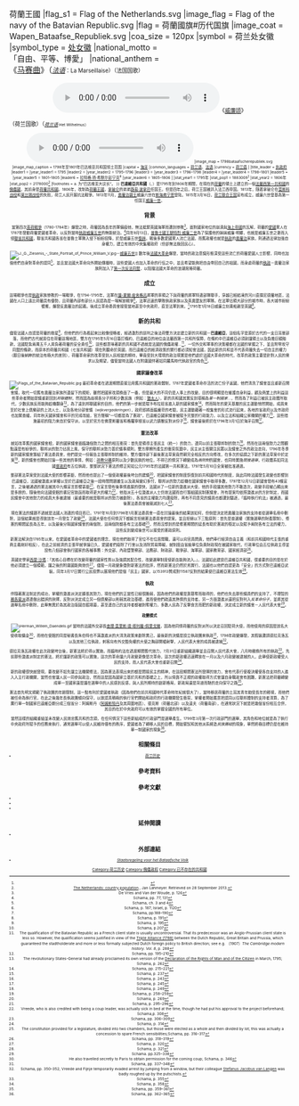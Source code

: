 {{About|历史上的[[荷兰|荷兰]]|今印度尼西亚首都[[雅加达|雅加达]]在荷兰殖民时代的旧称|雅加达#历史}}{{NoteTA
|G1=荷兰地名
}}
{{Infobox Country
|native_name =  '''巴達維亞共和國'''<br />{{small|（1795年–1801年）}}<br />{{small|{{native name|nl|Bataafse Republiek|paren=omit}}}}<hr>'''巴達維亞聯邦'''<br />{{small|（1801年–1806年）}}<br />{{small|{{native name|nl|Bataafs Gemenebest|paren=omit}}}}
|common_name = 巴達維亞
|continent = 欧洲
|region = 低地国家
|country = 荷兰
|era = [[法国大革命战争|法国大革命战争]]
|status = {{le|姊妹共和国|Sister republic|附庸国}}
|status_text = [[法兰西第一共和国|法国]]的{{le|姊妹共和国|Sister republic|附庸国}}
|empire = 法国
|government_type = 革命共和国
|year_start = 1795年
|date_start = 1月19日
|event1 = 《{{le|海牙条约 (1795年)|Treaty of The Hague (1795)|海牙条约}}》
|date_event1 = 1795年5月16日
|event_start = [[巴达维亚革命|巴达维亚革命]]
|year_end = 1806年
|date_end = 6月5日
|event_end = [[荷兰王国_(傀儡国)|君主制建立]]
|p1 = 荷蘭共和國
|flag_p1 = Statenvlag.svg
|s1 = 荷兰王国 (傀儡国){{!}}荷蘭王國
|flag_s1 = Flag of the Netherlands.svg
|image_flag = Flag of the navy of the Batavian Republic.svg
|flag = 荷蘭國旗#历代国旗
|image_coat = Wapen_Bataafse_Republiek.svg
|coa_size = 120px
|symbol = 荷兰处女徽
|symbol_type = [[荷兰国徽|处女徽]]
|national_motto = {{native phrase|nl|[[自由、平等、博愛|Gelykheid, Vryheid, Broederschap]]}}<br/>「自由、平等、博愛」
|national_anthem = <br>《[[马赛曲|马赛曲]]》（''<small>[[法语|法语]]<small>''：La Marseillaise）（法国国歌）<br /><center>[[File:Francia.ogg|center]]《[[威廉颂|威廉颂]]》<br /></center>（荷兰国歌）（''<small>[[荷兰语|荷兰语]]<small>'':Het Wilhelmus）<br /><center>[[File:United_States_Navy_Band_-_"Het_Wilhelmus".wav|File:United States Navy Band - "Het Wilhelmus".wav]]
|image_map = 1798bataafscherepubliek.svg
|image_map_caption = 1798年至1801年巴达维亚共和国领土范围
|capital = [[海牙|海牙]]
|common_languages = [[荷兰语|荷兰语]]、[[法语|法语]]
|currency = [[荷兰盾|荷兰盾]]
| 
|title_leader = [[行政机构|执政府]]
|leader1 = {{le|巴达维亚共和国革命委员会|Revolutionary Committee of the Batavian Republic|革命委员会}}
|year_leader1 = 1795
|leader2 = {{le|巴达维亚共和国国会|States-General of the Batavian Republic|国会}}
|year_leader2 = 1795–1796
|leader3 = {{le|巴达维亚共和国国民大会|National Assembly of the Batavian Republic|国民大会}}
|year_leader3 = 1796–1798
|leader4 = {{le|行政机构 (巴达维亚共和国)|Uitvoerend Bewind|行政机构}}
|year_leader4 = 1798–1801
|leader5 = {{le|国务院 (巴达维亚共和国)|Staatsbewind|国务院}}
|year_leader5 = 1801–1805
|leader6 = [[拉特格·扬·希默尔彭宁克|拉特格·扬·希默尔彭宁克]]<sup>a</sup>
|year_leader6 = 1805–1806
|
|stat_year1 = 1795年
|stat_pop1 = 1883009<ref>{{Cite web|title=1795 (Volkstellingen)|url=http://www.volkstellingen.nl/nl/volkstelling/imageview/VT179501H10/index.html|accessdate=2021-01-19|work=www.volkstellingen.nl|archive-date=2016-09-11|archive-url=https://web.archive.org/web/20160911161755/http://www.volkstellingen.nl/nl/volkstelling/imageview/VT179501H10/index.html|dead-url=no}}</ref>
|stat_year2 = 1806年
|stat_pop2 = 2178000<ref>[http://www.populstat.info/Europe/netherlc.htm The Netherlands: country population] {{Wayback|url=http://www.populstat.info/Europe/netherlc.htm |date=20111226211443 }}, Jan Lahmeyer. Retrieved on 28 September 2013.</ref>
|footnotes = a. 为“巴达维亚大议长”。
}}
{{History of the Low Countries}}
'''巴達維亞共和國'''（{{lang-nl|Bataafse Republiek}}、{{lang-fr|République batave}}）是1795年到1806年期間，在現在的[[荷蘭|荷蘭]]的領土上建立的一個[[法蘭西第一共和國|法蘭西第一共和國]]的[[傀儡政權|傀儡國]]，其前身是[[荷蘭共和國|荷蘭共和國]]。1806年，改制為[[荷蘭王國|荷蘭王國]]，[[拿破仑|拿破仑]]的弟弟[[路易·波拿巴|路易·波拿巴]]任国王。但是四年之后，荷兰王国被并入法兰西帝国。1813年，随着拿破仑在[[俄法战争|莫斯科战役]]和[[莱比锡战役|莱比锡战役]]的失败，荷兰人民开展抗法戰爭。1813年11月，[[荷兰君主列表|奧蘭治親王]]威廉六世在[[斯海弗宁恩|斯海弗宁恩]]登陆，1815年3月16日，[[荷兰联合王国|荷兰联合王国]]宣布成立，威廉六世登基為第一任国王[[威廉一世_(尼德兰)|威廉一世]]。

==背景==
當第四次[[英荷戰爭|英荷戰爭]]（1780-1784年）爆發之時，荷蘭因為長年的軍備廢弛，無法抵禦英國海軍而遭到慘敗<ref name="De Vries and Van der Woude, p. 126">De Vries and Van der Woude, p. 126</ref>。面對國家地位的崩潰與[[荷蘭帝國|海上帝國]]的瓦解，荷蘭的[[愛國|愛國]]黨人在1787年發動荷蘭愛國者革命，以反對當時[[荷兰省督|執政]][[威廉五世_(奥兰治)|威廉五世]]的無能統治。<ref>Schama, pp. 77, 131</ref>同年9月13日，[[普鲁士君主列表|普魯士國王]][[腓特烈·威廉二世|腓特烈·威廉二世]]為了保護他的妹妹威廉·明娜，也就是威廉五世之妻而入侵[[聯省共和國|聯省共和國]]，聯省共和國各省在普魯士軍隊入侵下紛紛投降，於是威廉五世[[復辟|復辟]]。戰後多數愛國黨人流亡法國，而舊政權也就是[[荷兰省督|執政]]的[[荷兰君主列表|奧蘭治]]家族，則通過法律加強自身權力，建立有效的中央集權政府（但卻無法挽回民心）。

[[File:J._G._Ziesenis_-_State_Portrait_of_Prince_William_V.jpg|thumb]]－[[威廉五世_(奥兰治)|威廉五世]]]]
數年後[[法國大革命|法國大革命]]爆發，當時的政治意識形態深受這些流亡的荷蘭愛國人士影響，同時也加強他們自身對革命的認同<ref>Schama, ch. 3 and 4</ref>，並且當法國大革命向外開始傳播時，這些愛國人也加入革命的行伍之中，並且希望能夠把自由帶回自己的祖國，而身處荷蘭的[[荷蘭省督|執政]]－奧蘭治家族則加入了[[第一次反法同盟|第一次反法同盟]]，以阻擋法國大革命的浪潮席捲荷蘭。

==成立==
這場戰爭也是[[荷兰省督|執政]]家族慘敗的一場戰爭，在1794-1795年，法軍在[[讓-夏爾·皮舍格呂|讓-夏爾·皮舍格呂]]將軍的率領之下與荷蘭的{{le|赫爾曼·威廉·丹德爾斯|Herman Willem Daendels}}將軍特遣部隊聯手，穿越已經結凍的河川直撲尼德蘭地區，法國在人口上遠比荷蘭具有優勢，且荷蘭內部有部分人民認為是一場解放戰爭<ref>Schama, p. 187; Israel, p. 1120</ref>，法軍迅速的擊敗執政家族以及英奧盟友的軍隊。在法軍佔領大部分的城市時，各大城市紛紛響應，爆發反奧蘭治的起義。後成立革命委員會接管當地甚至中央政府，直至法軍到來。<ref>Schama, pp.188–190</ref>1795年1月18日威廉立刻乘船避至英國<ref>Schama, p. 191</ref>。

==新的共和==
儘管法國人自認是荷蘭的救星<ref>Schama, p. 195</ref>，但他們的行為看起來比較像侵略者，經過激烈的談判之後法荷雙方決定建立新的共和國－'''巴達維亞'''，這個名字是源於古代的一支日耳曼部落，而他們古代就居住在荷蘭這塊地區，雙方在1795年5月16日簽訂條約，巴達維亞的地位由法蘭西第一共和所保障，在條約中巴達維亞必須割讓領土以及負擔巨額賠款，法國駐紮兩萬五千人肩負著荷蘭的安全責任<ref>Schama, p.207</ref>，這些都意味著新的共和國不過就是法國的傀儡政權...<ref>The qualification of the Batavian Republic as a French client state is usually uncontroversial. That its predecessor was an Anglo-Prussian client state is less so. However, the qualification seems justified in view of the [[Triple_Alliance_(1788)|Triple Alliance (1788)]] between the Dutch Republic, Great Britain and Prussia, which guaranteed the stadtholderate and more or less formally subjected Dutch foreign policy to British direction; see e.g. {{aut|Acton, J.E.E.D.A., Ward, A.W., Prothero, G.W., Leathes, S.M., Benians, E.A.}}（1907）''The Cambridge modern history. Vol. 8'', p. 288</ref>，一切外交和軍事的決策權都在法國的掌握之下，並且附帶攻守同盟的條款，而原本的荷蘭共和國（七省共和國）現在則聽命於英國，而巴達維亞的經濟政策的實行都必須知會法國，因此新的共和並不代表荷蘭失去一切自主的權力（跟日後納粹的統治有極大的差別），荷蘭革命家的改革受到人民相當的期待，畢竟受到大環境的政治現實是他們處於法國大革命的時代，改革的政策主要是針對人民的需求以及期望，儘管當時法國人在附庸國伴著如同羅馬時代執政官的角色<ref>Schama, pp. 195–210</ref>。

===國家議會改革===
[[File:Flags_of_the_Batavian_Republic.jpg|left]]
最初革命者在過渡期間直接沿用舊共和國的憲政體制，1787年愛國者革命存活的流亡份子返國，他們清洗了議會並且重新召開會議，取代一切舊有奧蘭治家族所遺留下的規矩，雖然把國家改頭換面了一番，但是最大的不同仍是人事上的改變，目的很明顯是在維護自身利益，顧及商業上的利益這些革命者開始提議重新回到''邦聯體制''，然而因為歧視各分子邦和少數民族（例如：[[猶太人|猶太人]]），新的共和國其實反到堪稱為''單一制國家''...，然而為了利益已被民主政體所取代，少數民族反而能夠趁機翻身<ref>The revolutionary States-General had already proclaimed its own version of the [[Declaration_of_the_Rights_of_Man_and_of_the_Citizen|Declaration of the Rights of Man and of the Citizen]] in March, 1795; Schama, p. 262</ref>，為了達到邦聯國家的目的，他們的第一步就是賦予布拉班省進入新的國家議會<ref>Schama, pp. 215–221</ref>。然而隔年的夏天基層的民主運動悄然開始，成員來至於社會上俱樂部的上流人士，以及各地分部會議（''wijkvergaderingen''），政府即將面臨嚴苛的考驗，民主運動藉著一般集會的形式流行起來，各地的省政府以及市政府也加緊查緝，同年秋天國家議會和平的完成改組，官方聲稱"一切都是為了憲政"，巴達維亞國家議會被賦予完整的行政能力，以及立法和組織公家機關的權力<ref>Schama, p. 237</ref>，這些措施最初的阻力來自於保守派，以至於官方在佛里斯蘭省和格羅寧根省以武力鎮壓反對派份子<ref>Schama, p. 243</ref>，議會最後終於在1796年3月1日於海牙召開<ref>Schama, p. 245</ref>。

===憲法改革===
就如改革舊的國家議會般，新的國家議會面臨幾個勢力之間的相互衝突：首先是領導主張民主（統一）的勢力，連同以前主張聯邦制的勢力<ref>Schama, p. 249</ref>。然而在這兩個勢力之間觀點還是有紛爭的，聯邦派的勢力佔居上風，保守的聯邦派勢力善於議事規則，雙方摩擦所產生的衝突氛圍中，民主派主張關注民眾以及議會之外的政治走向，1796年冬季新的國家議會籌組了憲法委員會，他們提交一份報告主張聯邦制的維持，雙方僵持部下最後憲法草案竟然朝完全相反的方向修改，在多次的協調之下新的憲法草案中於定案<ref>Schama, p. 258–259</ref>，新的議會也開始討論一些其他的事情，例如：[[政教分離|政教分離]]原則以及少數民族的地位，不得已的情況下轉變成為''兩院制''的國會，也同時實施''間接選舉''，行政體系如同法國[[督政府|督政府]]有五位執政，整整狀況下憲法的修正宛如公元1795年的法國第一共和憲法，1797年5月10日全案被批准通過。

整部憲法草案受到法國大使的影響甚鉅，然而他也提出了一個使政權最後垮台的建議<ref>Schama, p. 269</ref>，把國家議會的制度恢復到前共和國時代的制度，與此同時法國發生政變也影響到巴達維亞，法國被激進派掌權以至於巴達維亞之後一段時間問題叢生以及政局變幻多忖，聯邦派的勢力趁機在國家議會中取得多數，1797年12月12日新國會發布43條宣言，之後被通過的憲法被其中九條宣言影響甚鉅<ref>Schama, p. 295–296</ref>。在宣言發布後事情進展的很快，法國派了一位新的激進派大使，他的手段讓其他勢力不敢造次，政變手段被凸顯出來是多餘的，隨後他向法國使館的書記官致函而取得更大的權力<ref>Vreede, who is also credited with being a coup leader, was actually sick in bed at the time, though he had put his approval to the project beforehand; Schama,p. 308</ref>，他指派五十位激進派人士仿效法國而自行籌組國民制憲議會，所有提案均依照激進派的方針制定，而國民議會中其他勢力的成員大多被逮捕（最重要的就是聯邦派的勢力被剷除），各省的主權能力均遭廢除，再有不同意見的議員也都遭到驅逐，「臨時執行約法」被通過，最後憲法委員會被裁減到七人<ref>Schama, pp. 306–309</ref>。

現在憲法的議題不過就是法國人消遣的項目而已，1797年10月到1798年1月憲法委員會一直在討論最後的結果該如何，但倒是決定把奧蘭治家族的支持者從選舉名冊中刪除，這個結果就是導致該年一月發生了政變<ref>Schama, p. 314</ref>，法國大使在任何情況下都婉言拒絕憲法委員會的提案，並且拒絕以下三點原則：首先是普選權（實施選舉的財產限制）、修憲的期間延長為五年，以及最後分隔國家議會的兩個院，這兩個院都各有立法基礎<ref>The constitution provided for a legislature, divided into two chambers, but those were elected as a whole and then divided by lot; this was actually a concession to spare French sensibilities;Schama, pp. 316–317</ref>，然而沒想到的是修憲期間的延長有助於憲政的穩定以及賦予兩院各有立法的權力，這些反到變成後世可以接受的憲政原則。

新憲法解決自1785年以來，在愛國者革命中的愛國者的理念，現在他們取得了官位不在位居閒職，還可以向官員問責，他們奉行經濟自由主義（和前共和國時代主張的重商主義剛好相反），在此之前經濟的主張早就爭論已久，愛國者們廢除了行會以及消除貿易障礙，就制度由省級單位負責財政現在被國家取代，行政單位由五位執政主導並設有八個部會執行國家的各種事務：外交部、內政暨警察部、法務部、財政部、戰爭部、海軍部、國家教育部、國家經濟部<ref>Schama, pp. 318–319</ref>。

英國史學家[[西蒙·沙瑪|西蒙·沙瑪]]：「其核心目標在於改變荷蘭的國家性質以及強調其配合性，改變選舉制度使新血能夠流入。」，法國如此建設巴達維亞共和國，很重要的目的是在於他必須建立一個模範，讓之後的附庸國能夠效仿<ref>Schama, p. 320</ref>。儘管一月政變象徵對新憲法的批評，然而新憲法仍然於焉實行，法國也以他們自認更為「安全」的方式對巴達維亞武裝，同年3月17日實行公民投票以展現他們是個「民主」國家，以153913贊成對11587反對的結果使巴達維亞憲法生效<ref>Schama, p. 321</ref>。

===執政===
伴隨著憲法制定的成功，掌權的激進派決定擴張其勢力，現在他們的正當性已經很脆弱，因為他們的政權是靠篡奪而取得的，他們也失去那些議員們的支持了，不理智的[[雅各賓俱樂部|雅各賓派]]連連做出錯誤的抉擇，反對派決定成立另一個俱樂部以削弱其政治基礎，進而使他們疏遠其熱情的支持者，另一方面激進派還把反對列入''反革命份子''，並將其從選舉名冊中刪除，此舉無異於為其政治版圖自掘墳墓，甚至連自己的支持者都被剝奪權力，多數人民為了反擊食言而肥的新政權，決定成立新的議會－人民代表大會<ref>Schama. pp.325–338</ref>。
==== 政變模式 ====
[[File:Herman_Willem_Daendels.gif|thumb]]
當時的法國外交部長[[查理·莫里斯·德·塔列蘭-佩里戈爾|查理·莫里斯·德·塔列蘭-佩里戈爾]]，因為他同情荷蘭的反對派所以決定召回駐荷大使，而他使用的原因是該名大使收取傭金<ref>He also travelled secretly to Paris to obtain permission for the coming coup; Schama, p. 346</ref>，而他在使館的同是秘書長朱伯特也不滿激進派的大清洗政策來剷除異己，最後新的決議是設立執政團來執政<ref>Schama, pp. 337–348</ref>，1798年政變爆發，其假裝邀請德拉克洛瓦以及其他三位執政，刺客向有外交豁免權的大使之胸部開槍射擊，人民代表大會的成員被逮捕<ref>Schama, pp. 350–352; Vreede and Fijnje temporarily evaded arrest by jumping from a window, but their colleague [[Stefanus_Jacobus_van_Langen|Stefanus Jacobus van Langen]] was badly roughed up by the putschists.</ref>。

德拉克洛瓦政權在此次政變垮台後，新憲法終於得以實施，而臨時約法在過渡期間暫代效力，7月31日重新組織選舉並且召開人民代表大會，八月時撤換所有的執政<ref>Schama, p. 355</ref>，先前那些激進派制定的憲法，終於讓新的政策可以實施，這次的革命讓六月政變更像是次革命，這次的新政權迅速釋放在一月以及六月政變被逮捕的人，此舉使新政權受人民的支持，而人民代表大會也重新召開<ref>Schama, p. 358</ref>。

新的政權很快就發現，要改變不如先讓立法機關修法，因為憲法表現出來的都是間接民主的精神，在這段期間憲法所發揮的效力，會有代表行使複決權使各自支持的人進入入主行政機關，當然也會讓人民一同參與政治，然而這是因為國家立基於共和的基礎之上，所以倚靠不正規的政權取得方式會讓自身職政會有困難，新憲法把荷蘭轉變成單一至國家還是讓在選舉中的人民感到反感，與人民所期待的創新格局，新政局還是背道而馳的走向保守之路<ref>Schama, pp. 359–361</ref>。

憲法首先明文規範了執政團的年齡限制，這一點有利於愛國者執政（因為他們在前共和國時代革命時年紀就很大了），當時移居荷蘭的土耳其青年飽受長年的輕視，而他們被任命為執行官，在此之後幾年長執政團傾向保守，以致認真積極的執行官們開始和政府的行政機關發生衝突，掌權者開始蓄意把認同以往聯邦體制的支持者清算，為了厲行單一制國家巴達維亞劃分成三個省分：阿姆斯丹（[[阿姆斯特丹|阿姆斯特丹]]及其周圍地區）、德克斯（荷蘭北部）以及達夫（荷蘭南部），在通常狀況下就是把幾個省份相互合併，其目的在於中央政府可以有效的掌握全國的所有單位。

當然這樣的組織重組並未改變人民效忠舊共和的念頭，在任何情況下這些新組成的行政部門是選舉產生。1799年3月第一次行政部門的選舉，其角色和地位就是為了執行中央政府所賦予的任務來執行，通常選舉可以使人民維持僅有的秩序，愛國者為了轉移人民的目標，開始嘗試和其他派系締造''民族團結''的現象，單然終極目標仍是在維持單一制國家的現象<ref>Schama, pp. 362–365</ref>。

== 相關條目 ==
* [[荷兰历史|荷兰历史]]

== 參考資料 ==
{{reflist|2}}

==參考文獻==
{{refbegin}}
*{{Cite book|title=The Dutch Republic : its rise, greatness and fall, 1477-1806|url=https://www.worldcat.org/oclc/60166426|publisher=Clarendon Press|date=1995|location=Oxford|isbn=0-19-873072-1|oclc=60166426|last=Israel, Jonathan I. (Jonathan Irvine), 1946-|access-date=2020-09-30|archive-date=2009-08-06|archive-url=https://web.archive.org/web/20090806012542/http://www.worldcat.org/oclc/60166426|dead-url=no}}
*{{Cite book|edition=1st Vintage books ed|title=Patriots and liberators : revolution in the Netherlands, 1780-1813|url=https://www.worldcat.org/oclc/24246799|publisher=Vintage Books|date=1992, ©1977|location=New York|isbn=0-679-72949-6|oclc=24246799|last=Schama, Simon.}}
*{{Cite book|title=The first modern economy : success, failure, and perseverance of the Dutch economy, 1500-1815|url=https://www.worldcat.org/oclc/34150602|publisher=Cambridge University Press|date=1997|location=Cambridge|isbn=0-521-57061-1|oclc=34150602|last=De Vries, Jan, 1943 November 14-}}
{{refend}}

==延伸閱讀==
{{refbegin}}
*{{Cite journal|title=Much in Little: The Dutch Revolution of 1795|url=https://www.journals.uchicago.edu/doi/10.1086/237660|last=Palmer|first=R. R.|date=1954-03|journal=The Journal of Modern History|issue=1|doi=10.1086/237660|volume=26|pages=15–35|language=en|issn=0022-2801|access-date=2021-01-19|archive-date=2021-09-16|archive-url=https://web.archive.org/web/20210916075821/https://www.journals.uchicago.edu/doi/10.1086/237660|dead-url=no}}
{{refend}}

==外部連結==
* [http://home.wxs.nl/~vera0000/staatsreg1.html ''Staatsregeling voor het Bataafsche Volk''] {{Wayback|url=http://home.wxs.nl/~vera0000/staatsreg1.html |date=20160303193719 }} {{nl icon}}

{{荷兰主题}}
{{法国大革命战争和拿破仑战争的附庸国}}
{{Authority control}}
[[Category:荷兰历史|Category:荷兰历史]]
[[Category:傀儡政权|Category:傀儡政权]]
[[Category:已不存在的共和國|Category:已不存在的共和國]]
